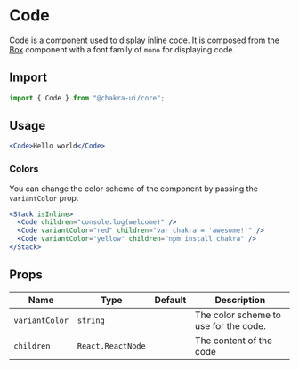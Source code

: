 # Code

Code is a component used to display inline code. It is composed from the
[Box](/box) component with a font family of `mono` for displaying code.

## Import

```js
import { Code } from "@chakra-ui/core";
```

## Usage

```jsx
<Code>Hello world</Code>
```

### Colors

You can change the color scheme of the component by passing the `variantColor`
prop.

```jsx
<Stack isInline>
  <Code children="console.log(welcome)" />
  <Code variantColor="red" children="var chakra = 'awesome!'" />
  <Code variantColor="yellow" children="npm install chakra" />
</Stack>
```

## Props

| Name           | Type              | Default | Description                           |
| -------------- | ----------------- | ------- | ------------------------------------- |
| `variantColor` | `string`          |         | The color scheme to use for the code. |
| `children`     | `React.ReactNode` |         | The content of the code               |
